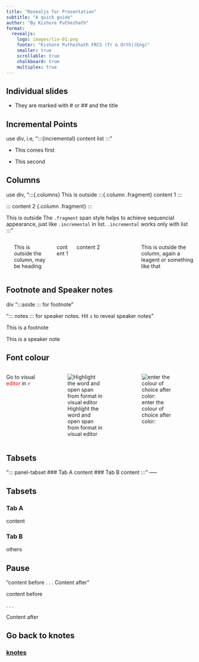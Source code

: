 ```yaml
---
title: "Revealjs for Presentation"
subtitle: "A quick guide"
author: "By Kishore Puthezhath"
format:
  revealjs:
    logo: images/tie-01.png
    footer: "Kishore Puthezhath FRCS (Tr & Orth)(Eng)"
    smaller: true
    scrollable: true
    chalkboard: true
    multiplex: true
---
```


## Individual slides {#sec-individual-slides}

-   They are marked with \# or \## and the title

## Incremental Points

use div, i.e, ":::{incremental} content list :::"

::: incremental
-   This comes first

-   This second
:::

## Columns

use div, ":::{.columns} This is outside :::{.column .fragment} content 1 :::

::: content 2 {.column .fragment} :::

This is outside The `.fragment` span style helps to achieve sequencial appearance, just like `.incremental` in list. `.incremental` works only with list :::"

::: columns

------------------------------------------------------------------------

This is outside the column, may be heading

::: {.column .fragment width="20%"}
content 1
:::

::: {.column .fragment width="80%"}
content 2
:::

------------------------------------------------------------------------

This is outside the column, again a leagent or something like that
:::

## Footnote and Speaker notes

div ":::aside ::: for footnote"

"::: notes ::: for speaker notes. Hit `s` to reveal speaker notes"

::: aside
This is a footnote
:::

::: notes
This is a speaker note
:::

## Font colour

::: columns
Go to visual [editor]{style="color: red"} in `r`

::: {.column .fragment width="50%"}
![Highlight the word and open span from format in visual editor](images/colour1.png)
:::

::: {.column .fragment width="50%"}
![enter the colour of choice after color:](images/colour2.png)
:::
:::

## Tabsets

"::: panel-tabset \### Tab A content \### Tab B content :::" -----

## Tabsets

::: panel-tabset
### Tab A

content

### Tab B

others
:::

## Pause

"content before . . . Content after"

content before

. . .

Content after

## Go back to knotes

### [knotes](https://www.knotes.co.in)
